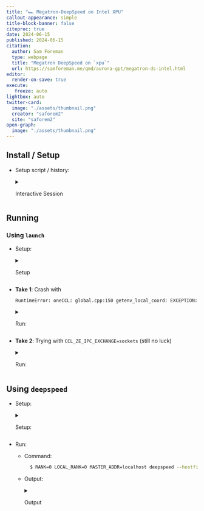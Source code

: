 ```yaml
---
title: "🏎️ Megatron-DeepSpeed on Intel XPU"
callout-appearance: simple
title-block-banner: false
citeproc: true
date: 2024-06-15
published: 2024-06-15
citation:
  author: Sam Foreman
  type: webpage
  title: "Megatron DeepSpeed on `xpu`"
  url: https://samforeman.me/qmd/aurora-gpt/megatron-ds-intel.html
editor:
  render-on-save: true
execute:
   freeze: auto
lightbox: auto
twitter-card:
  image: "./assets/thumbnail.png"
  creator: "saforem2"
  site: "saforem2"
open-graph:
  image: "./assets/thumbnail.png"
---
```


## Install / Setup

- Setup script / history:

    <details closed><summary>Interactive Session</summary>

    ```bash
    $ export HTTP_PROXY=http://proxy.alcf.anl.gov:3128
    $ export HTTPS_PROXY=http://proxy.alcf.anl.gov:3128
    $ export http_proxy=http://proxy.alcf.anl.gov:3128
    $ export https_proxy=http://proxy.alcf.anl.gov:3128

    $ export DRM_LIB="$(pwd)/usr/include/libdrm"
    # $ export PATH="${HOME}/miniconda3/bin:$PATH"

    $ conda create --name anl_release_q4 python=3.9 --y
    $ wget https://repo.anaconda.com/miniconda/Miniconda3-latest-Linux-x86_64.sh -O ~/miniconda3/miniconda.sh
    $ bash ~/miniconda3/miniconda.sh -b -u -p ~/miniconda3
    $ eval "$(${HOME} shell.zsh hook)"

    $ export DRM_LIB="$(pwd)/usr/include/libdrm"
    $ conda config --add channels conda-forge && conda install -c conda-forge mpi4py -y --no-deps && conda install -c conda-forge libssh -y && conda uninstall mpi -y && python3 -m pip install -r requirements.txt && python3 -m pip install *.whl

    $ module unload oneapi/eng-compiler/2022.12.30.003
    $ module unload intel_compute_runtime/release/agama-devel-551
    $ module use -a /soft/modulefiles
    $ module load oneapi/release/2023.12.15.001
    $ module use /home/ftartagl/graphics-compute-runtime/modulefiles
    $ module load graphics-compute-runtime/agama-ci-devel-736.9
    # one-liner for modules:
    # module unload oneapi/eng-compiler/2022.12.30.003 && module unload intel_compute_runtime/release/agama-devel-551&& module use -a /soft/modulefiles && module load oneapi/release/2023.12.15.001 && module use /home/ftartagl/graphics-compute-runtime/modulefiles && module load graphics-compute-runtime/agama-ci-devel-736.9

    $ cd torch-ccl
    $ ls
    $ COMPUTE_BACKEND=dpcpp python3 setup.py develop |& tee build.log
    $ cd ../

    $ cd intel-extension-for-deepspeed
    $ python3 setup.py develop |& tee build.log
    $ cd ../

    $ cd DeepSpeed
    $ ls
    $ python3 -m pip install -r requirements/requirements.txt
    $ python3 setup.py develop |& tee build.log
    ```

    </details>

## Running

### Using `launch`


- Setup:

    <details closed><summary>Setup</summary>

    ```bash
    $ qsub -q EarlyAppAccess -A Aurora_Deployment -l walltime=08:00:00 -l select=2 -I
    qsub: waiting for job 604319.aurora-pbs-0001.hostmgmt.cm.aurora.alcf.anl.gov to start
    qsub: job 604319.aurora-pbs-0001.hostmgmt.cm.aurora.alcf.anl.gov ready

    $ module unload oneapi/eng-compiler/2022.12.30.003 && module unload intel_compute_runtime/release/agama-devel-551&& module use -a /soft/modulefiles && module load oneapi/release/2023.12.15.001 && module use /home/ftartagl/graphics-compute-runtime/modulefiles && module load graphics-compute-runtime/agama-ci-devel-736.9
     UMD: agama-ci-devel-736.9 successfully loaded:
     UMD: graphics-compute-runtime/agama-ci-devel-736.9

    $ eval "$(/home/foremans/miniconda3/bin/conda shell.zsh hook)"

    $ conda activate anl_release_q4

    $ git clone https://github.com/saforem2/ezpz
    $ python3 -m pip install -e "ezpz[dev]"
    # [BUG] for some reason, need to run twice ¯\_(ツ)_/¯
    $ source ./ezpz/src/ezpz/bin/savejobenv && source ./ezpz/src/ezpz/bin/savejobenv
    ```

    <details closed><summary>Output</summary>

    ```bash
    ┌───────────────────────────────────────────────────────────────────
    │ Writing PBS vars to /home/foremans/.pbsenv
    │ HOSTFILE: /var/spool/pbs/aux/604319.aurora-pbs-0001.hostmgmt.cm.aurora.alcf.anl.gov
    │ NHOSTS: 2
    │ NGPU_PER_HOST: 12 GPUs per host
    │ NGPUS: 24 GPUs total
    └───────────────────────────────────────────────────────────────────
    ┌───────────────────────────────────────────────────────────────────
    │ [DIST INFO]:
    │   • Writing Job info to /home/foremans/.pbsenv
    │     • HOSTFILE: /var/spool/pbs/aux/604319.aurora-pbs-0001.hostmgmt.cm.aurora.alcf.anl.gov
    │     • NHOSTS: 2
    │     • NGPU_PER_HOST: 12
    │     • NGPUS = (NHOSTS * NGPU_PER_HOST) = 24
    │ [Hosts]:
    │       • x4502c0s0b0n0.hostmgmt2502.cm.aurora.alcf.anl.gov, x4502c0s2b0n0.hostmgmt2502.cm.aurora.alcf.anl.gov
    │ [Launch]:
    │     • Use: 'launch' (=mpiexec --verbose --envall -n 24 -ppn 12 --hostfile /var/spool/pbs/aux/604319.aurora-pbs-0001.hostmgmt.cm.aurora.alcf.anl.gov)
    │       to launch job
    └───────────────────────────────────────────────────────────────────
    ┌────────────────────────────────────────────────────────────────────────────────
    │ YOU ARE HERE: /home/foremans
    │ Run 'source ./bin/getjobenv' in a NEW SHELL to automatically set env vars
    └────────────────────────────────────────────────────────────────────────────────
    ```

    </details>


    <details closed><summary>[WIP] Building out `python` API</summary>

    ```bash
    $ python3 -m ezpz.savejobenv
    /home/foremans/miniconda3/envs/anl_release_q4/lib/python3.9/site-packages/torchvision/io/image.py:13: UserWarning: Failed to load image Python extension: 'If you dont plan on using image functionality from `torchvision.io`, you can ignore this warning. Otherwise, there might be something wrong with your environment. Did you have `libjpeg` or `libpng` installed before building `torchvision` from source?'
      warn(
    [2024-01-23 10:02:37][INFO][jobs:185] - Saving job env to /home/foremans/PBS-jobs/604319/jobenv.sh
    [2024-01-23 10:02:37][INFO][jobs:193] - Saving job env to dot-env (.env) file in /home/foremans
    [2024-01-23 10:02:37][INFO][jobs:211] - Saving job env to /home/foremans/PBS-jobs/604319/jobenv.json
    [2024-01-23 10:02:37][INFO][jobs:225] - Saving job env to /home/foremans/PBS-jobs/604319/jobenv.yaml
    [2024-01-23 10:02:37][INFO][jobs:253] - Writing PBS env vars to /home/foremans/PBS-jobs/604319 / jobenv{.sh, .yaml, .json}
    [2024-01-23 10:02:37][INFO][jobs:258] - jobenv={
        "BACKEND": "gloo",
        "DEVICE": "xpu",
        "DEVICE_ID": "xpu:0",
        "DISTRIBUTED_BACKEND": "gloo",
        "FRAMEWORK": "pytorch",
        "GPUS_PER_NODE": 12,
        "HOSTFILE": "/var/spool/pbs/aux/604319.aurora-pbs-0001.hostmgmt.cm.aurora.alcf.anl.gov",
        "HOSTNAME": "x4502c0s0b0n0.hostmgmt2502.cm.aurora.alcf.anl.gov",
        "HOSTS": "[x4502c0s0b0n0, x4502c0s2b0n0]",
        "LAUNCH_CMD": "mpiexec --verbose --envall -n 24 -ppn 12 --hostfile /var/spool/pbs/aux/604319.aurora-pbs-0001.hostmgmt.cm.aurora.alcf.anl.gov",
        "LOCAL_RANK": 0,
        "MACHINE": "Aurora",
        "NGPUS": 24,
        "NGPU_PER_HOST": "12",
        "NHOSTS": "2",
        "NODE_ID": 0,
        "NUM_NODES": 2,
        "PBS_ACCOUNT": "Aurora_Deployment",
        "PBS_ENVIRONMENT": "PBS_INTERACTIVE",
        "PBS_HOOK_RESOURCES": "eJyVUV1vwjAM/EOblHZbgUV54yfs3TKp22bkozgJqP9+LjAJ9jYpD7HvfL5L0Pt0AbQ21VjATmSPMKDzlck0Gq9opBGLOxOspZVriit2Qe5BShoTL2bvsmVaMeTlDpZlpj/AoXIEXjWM0rYyk6x90H1tPza73a7rNq1SejoECKknM3gsepptABdwJGNTmGshKJQLtKp9V03TfMnlremgUUO3lelo55pNq6MDppwqWzJYOTHqKKK2CJbOxKsncTN7FEIWI4VYz5y+hQIzu8SuLMLltK48oD0Oznt5gkz+ppKjvfk8Vex1SQX9YyilL1IVF8io7adScvSpUiV4Dnjv/TPmberZQiaWYDDKdyYY8tXrtTOlQE+NM3rXgwSivORCIZs75eV3+Ady/coN",
        "PBS_JOBCOOKIE": "6B8C4F9D774B0AA5174EAAFB6E2CC14F",
        "PBS_JOBDIR": "/home/foremans",
        "PBS_JOBID": "604319.aurora-pbs-0001.hostmgmt.cm.aurora.alcf.anl.gov",
        "PBS_JOBNAME": "STDIN",
        "PBS_MOMPORT": "15003",
        "PBS_NODEFILE": "/var/spool/pbs/aux/604319.aurora-pbs-0001.hostmgmt.cm.aurora.alcf.anl.gov",
        "PBS_NODENUM": "0",
        "PBS_O_HOME": "/home/foremans",
        "PBS_O_HOST": "aurora-uan-0010.hostmgmt1000.cm.aurora.alcf.anl.gov",
        "PBS_O_LANG": "en_US.UTF-8",
        "PBS_O_LOGNAME": "foremans",
        "PBS_O_MAIL": "/var/spool/mail/foremans",
        "PBS_O_PATH": "/home/foremans/.nvm/versions/node/v21.5.0/bin:/home/foremans/homebrew/bin:/home/foremans/homebrew/sbin:/opt/cray/pals/1.3.2/bin:/opt/cray/libfabric/1.15.2.0/bin:/opt/aurora/23.073.0/support/libraries/intel-compute-samples/2021.27.01:/opt/aurora/23.073.0/support/libraries/khronos/clinfo/default/bin:/opt/aurora/23.073.0/support/tools/gpu_validation:/opt/aurora/23.073.0/intel-gpu-umd/agama-devel-551/compiler/bin:/opt/aurora/23.073.0/intel-gpu-umd/agama-devel-551/driver/bin:/opt/aurora/23.073.0/CNDA/mpich/51.2/mpich-ofi-all-icc-default-pmix-gpu-drop51/bin:/opt/aurora/23.073.0/support/tools/mpi_wrapper_utils:/opt/aurora/23.073.0/oneapi/debugger/2023.0.0/gdb/intel64/bin:/opt/aurora/23.073.0/CNDA/oneapi/compiler/trunk-20230201/dpcpp-ct/bin:/opt/aurora/23.073.0/oneapi/advisor/2023.0.0/bin64:/opt/aurora/23.073.0/CNDA/oneapi/vtune/2023.0.0_624810_nda/bin64:/opt/aurora/23.073.0/CNDA/oneapi/compiler/trunk-20230201/compiler/linux/bin/intel64:/opt/aurora/23.073.0/CNDA/oneapi/compiler/trunk-20230201/compiler/linux/bin:/opt/aurora/23.073.0/oneapi/inspector/2023.0.0/bin64:/opt/cray/pe/gcc/11.2.0/snos/bin:/opt/clmgr/sbin:/opt/clmgr/bin:/opt/sgi/sbin:/opt/sgi/bin:/home/foremans/.local/bin:/home/foremans/bin:/usr/local/bin:/usr/bin:/bin:/opt/c3/bin:/usr/lib/mit/bin:/usr/lib/mit/sbin:/opt/pbs/bin:/sbin:/home/foremans/.local/share/kitty-ssh-kitten/kitty/bin:/home/foremans/.cargo/bin:/home/foremans/.fzf/bin:/home/foremans/.luarocks/bin:/home/foremans/.luarocks/bin",
        "PBS_O_QUEUE": "EarlyAppAccess",
        "PBS_O_SHELL": "/bin/zsh",
        "PBS_O_SYSTEM": "Linux",
        "PBS_O_TZ": "America/Chicago",
        "PBS_O_WORKDIR": "/home/foremans",
        "PBS_QUEUE": "LustreApps",
        "PBS_TASKNUM": "1",
        "RANK": 0,
        "SCHEDULER": "PBS",
        "WORLD_SIZE_IN_USE": 1,
        "WORLD_SIZE_TOTAL": 24,
        "jobfile_json": "/home/foremans/PBS-jobs/604319/jobenv.json",
        "jobfile_sh": "/home/foremans/PBS-jobs/604319/jobenv.sh",
        "jobfile_yaml": "/home/foremans/PBS-jobs/604319/jobenv.yaml"
    }
    ```
    </details>

    ```bash
    $ source "$(tail -1 ~/PBS-jobs.log)/jobenv.sh"
    $ which launch
    launch: aliased to mpiexec --verbose --envall -n 24 -ppn 12 --hostfile /var/spool/pbs/aux/604319.aurora-pbs-0001.hostmgmt.cm.aurora.alcf.anl.gov
    ```


- **Take 1**: Crash with

    ```bash
    RuntimeError: oneCCL: global.cpp:150 getenv_local_coord: EXCEPTION: to get local_idx/count from ATL, set CCL_ZE_IPC_EXCHANGE=sockets explicitly
    ```

    <details closed><summary>Run:</summary>

    ```bash
    $ launch python3 pretrain_llama.py \
        --tensor-model-parallel-size 1 \
        --pipeline-model-parallel-size 1 \
        --num-layers 32 \
        --hidden-size 4096 \
        --ffn-hidden-size 5504 \
        --num-attention-heads 32 \
        --micro-batch-size 1 \
        --global-batch-size 24 \
        --seq-length 2048 \
        --max-position-embeddings 2048 \
        --train-iters 250000 \
        --save /lus/gecko/projects/Aurora_deployment/foremans/anl_24_release_q4/llm.devkit/Megatron-DeepSpeed/checkpoints/LLAMA_7B_LLAMA_7B_z3_seqlen_mp1_pp1_sp24_nl32_hs4096_gb24_mb1 \
        --load /lus/gecko/projects/Aurora_deployment/foremans/anl_24_release_q4/llm.devkit/Megatron-DeepSpeed/checkpoints/LLAMA_7B_LLAMA_7B_z3_seqlen_mp1_pp1_sp24_nl32_hs4096_gb24_mb1 \
        --data-path \
        --data-impl mmap \
        --tokenizer-type GPTSentencePieceTokenizer \
        --tokenizer-model ./tmp/tokenizer.model \
        --split 949,50,1 \
        --distributed-backend ccl \
        --lr 3e-4 \
        --lr-decay-style cosine \
        --min-lr 3e-5 \
        --weight-decay 0.1 \
        --clip-grad 1 \
        --lr-warmup-iters 2000 \
        --optimizer adam \
        --adam-beta1 0.9 \
        --adam-beta2 0.95 \
        --log-interval 1 \
        --save-interval 10000 \
        --eval-interval 1000 \
        --eval-iters 10 \
        --bf16 \
        --no-query-key-layer-scaling \
        --attention-dropout 0 \
        --hidden-dropout 0 \
        --use-rotary-position-embeddings \
        --untie-embeddings-and-output-weightss \
        --swiglus \
        --normalization rmsnorms \
        --disable-bias-linears \
        --num-key-value-heads 4s \
        --tensorboard-dir /lus/gecko/projects/Aurora_deployment/foremans/anl_24_release_q4/llm.devkit/Megatron-DeepSpeed/outputs/LLAMA_7B_LLAMA_7B_z3_seqlen_mp1_pp1_sp24_nl32_ \
        hs4096_gb24_mb1/tensorboard \
        --log-timers-to-tensorboard \
        --tensorboard-log-interval 1 \
        --data-path /lus/gecko/projects/Aurora_deployment/foremans/anl_24_release_q4/llm.devkit/Megatron-DeepSpeed/dataset/BookCorpusDataset_text_documents \
        --vocab-file /lus/gecko/projects/Aurora_deployment/foremans/anl_24_release_q4/llm.devkit/Megatron-DeepSpeed/dataset/gpt2-vocab.json \
        --merge-file /lus/gecko/projects/Aurora_deployment/foremans/anl_24_release_q4/llm.devkit/Megatron-DeepSpeed/dataset/gpt2-merges.txt \
        --zero-stage=3 \
        --deepspeed_config=/lus/gecko/projects/Aurora_deployment/foremans/anl_24_release_q4/llm.devkit/Megatron-DeepSpeed/deepspeed.json \
        --deepspeed

    Connected to tcp://x4502c1s0b0n0.hostmgmt2502.cm.aurora.alcf.anl.gov:7919
    Found executable /home/foremans/miniconda3/envs/anl_release_q4/bin/python3
    Launching application 2e559157-da5e-4185-9902-dc8d932e8bb3
    /home/foremans/miniconda3/envs/anl_release_q4/lib/python3.9/site-packages/torchvision/io/image.py:13: UserWarning: Failed to load image Python extension: 'If you dont plan on using image functionality from `torchvision.io`, you can ignore this warning. Otherwise, there might be something wrong with your environment. Did you have `libjpeg` or `libpng` installed before building `torchvision` from source?'
      warn(
    [2024-01-23 00:02:13,326] [INFO] [real_accelerator.py:158:get_accelerator] Setting ds_accelerator to xpu (auto detect)
    [2024-01-23 00:02:19,177] [INFO] [comm.py:161:init_deepspeed_backend] Initialize ccl backend
    [2024-01-23 00:02:19,177] [INFO] [comm.py:637:init_distributed] cdb=None
    [2024-01-23 00:02:19,177] [INFO] [comm.py:652:init_distributed] Not using the DeepSpeed or dist launchers, attempting to detect MPI environment...
    [2024-01-23 00:02:19,888] [INFO] [comm.py:702:mpi_discovery] Discovered MPI settings of world_rank=3, local_rank=3, world_size=24, master_addr=10.115.53.137, master_port=29500
    [2024-01-23 00:02:19,888] [INFO] [comm.py:702:mpi_discovery] Discovered MPI settings of world_rank=9, local_rank=9, world_size=24, master_addr=10.115.53.137, master_port=29500
    [2024-01-23 00:02:19,888] [INFO] [comm.py:702:mpi_discovery] Discovered MPI settings of world_rank=11, local_rank=11, world_size=24, master_addr=10.115.53.137, master_port=29500
    [2024-01-23 00:02:19,888] [INFO] [comm.py:702:mpi_discovery] Discovered MPI settings of world_rank=1, local_rank=1, world_size=24, master_addr=10.115.53.137, master_port=29500
    [2024-01-23 00:02:19,888] [INFO] [comm.py:702:mpi_discovery] Discovered MPI settings of world_rank=2, local_rank=2, world_size=24, master_addr=10.115.53.137, master_port=29500
    [2024-01-23 00:02:19,888] [INFO] [comm.py:702:mpi_discovery] Discovered MPI settings of world_rank=4, local_rank=4, world_size=24, master_addr=10.115.53.137, master_port=29500
    [2024-01-23 00:02:19,888] [INFO] [comm.py:702:mpi_discovery] Discovered MPI settings of world_rank=5, local_rank=5, world_size=24, master_addr=10.115.53.137, master_port=29500
    [2024-01-23 00:02:19,888] [INFO] [comm.py:702:mpi_discovery] Discovered MPI settings of world_rank=6, local_rank=6, world_size=24, master_addr=10.115.53.137, master_port=29500
    [2024-01-23 00:02:19,888] [INFO] [comm.py:702:mpi_discovery] Discovered MPI settings of world_rank=7, local_rank=7, world_size=24, master_addr=10.115.53.137, master_port=29500
    [2024-01-23 00:02:19,888] [INFO] [comm.py:702:mpi_discovery] Discovered MPI settings of world_rank=13, local_rank=1, world_size=24, master_addr=10.115.53.137, master_port=29500
    [2024-01-23 00:02:19,888] [INFO] [comm.py:702:mpi_discovery] Discovered MPI settings of world_rank=8, local_rank=8, world_size=24, master_addr=10.115.53.137, master_port=29500
    [2024-01-23 00:02:19,888] [INFO] [comm.py:702:mpi_discovery] Discovered MPI settings of world_rank=10, local_rank=10, world_size=24, master_addr=10.115.53.137, master_port=29500
    [2024-01-23 00:02:19,888] [INFO] [comm.py:702:mpi_discovery] Discovered MPI settings of world_rank=0, local_rank=0, world_size=24, master_addr=10.115.53.137, master_port=29500
    [2024-01-23 00:02:19,889] [INFO] [comm.py:668:init_distributed] Initializing TorchBackend in DeepSpeed with backend ccl
    [2024-01-23 00:02:19,888] [INFO] [comm.py:702:mpi_discovery] Discovered MPI settings of world_rank=15, local_rank=3, world_size=24, master_addr=10.115.53.137, master_port=29500
    [2024-01-23 00:02:19,888] [INFO] [comm.py:702:mpi_discovery] Discovered MPI settings of world_rank=17, local_rank=5, world_size=24, master_addr=10.115.53.137, master_port=29500
    [2024-01-23 00:02:19,888] [INFO] [comm.py:702:mpi_discovery] Discovered MPI settings of world_rank=19, local_rank=7, world_size=24, master_addr=10.115.53.137, master_port=29500
    [2024-01-23 00:02:19,888] [INFO] [comm.py:702:mpi_discovery] Discovered MPI settings of world_rank=21, local_rank=9, world_size=24, master_addr=10.115.53.137, master_port=29500
    [2024-01-23 00:02:19,888] [INFO] [comm.py:702:mpi_discovery] Discovered MPI settings of world_rank=12, local_rank=0, world_size=24, master_addr=10.115.53.137, master_port=29500
    [2024-01-23 00:02:19,888] [INFO] [comm.py:702:mpi_discovery] Discovered MPI settings of world_rank=14, local_rank=2, world_size=24, master_addr=10.115.53.137, master_port=29500
    [2024-01-23 00:02:19,888] [INFO] [comm.py:702:mpi_discovery] Discovered MPI settings of world_rank=16, local_rank=4, world_size=24, master_addr=10.115.53.137, master_port=29500
    [2024-01-23 00:02:19,888] [INFO] [comm.py:702:mpi_discovery] Discovered MPI settings of world_rank=18, local_rank=6, world_size=24, master_addr=10.115.53.137, master_port=29500
    [2024-01-23 00:02:19,888] [INFO] [comm.py:702:mpi_discovery] Discovered MPI settings of world_rank=20, local_rank=8, world_size=24, master_addr=10.115.53.137, master_port=29500
    [2024-01-23 00:02:19,888] [INFO] [comm.py:702:mpi_discovery] Discovered MPI settings of world_rank=22, local_rank=10, world_size=24, master_addr=10.115.53.137, master_port=29500
    [2024-01-23 00:02:19,888] [INFO] [comm.py:702:mpi_discovery] Discovered MPI settings of world_rank=23, local_rank=11, world_size=24, master_addr=10.115.53.137, master_port=29500
    [2024-01-23 00:02:20][INFO][dist:257] - DistInfo={
        "DEVICE": "xpu",
        "DEVICE_ID": "xpu:0",
        "DISTRIBUTED_BACKEND": "gloo",
        "GPUS_PER_NODE": 12,
        "HOSTFILE": "/var/spool/pbs/aux/604213.aurora-pbs-0001.hostmgmt.cm.aurora.alcf.anl.gov",
        "HOSTNAME": "x4502c1s0b0n0.hostmgmt2502.cm.aurora.alcf.anl.gov",
        "HOSTS": "['x4502c1s0b0n0', 'x4502c1s3b0n0']",
        "LOCAL_RANK": 0,
        "MACHINE": "Aurora",
        "NGPUS": 24,
        "NODE_ID": 0,
        "NUM_NODES": 2,
        "RANK": 0,
        "SCHEDULER": "PBS",
        "WORLD_SIZE_IN_USE": 24,
        "WORLD_SIZE_TOTAL": 24
    }
    [2024-01-23 00:02:20,987] [INFO] [real_accelerator.py:158:get_accelerator] Setting ds_accelerator to xpu (auto detect)
    --------------------------------------------------
    DeepSpeed C++/CUDA extension op report
    --------------------------------------------------
    NOTE: Ops not installed will be just-in-time (JIT) compiled at
          runtime if needed. Op compatibility means that your system
          meet the required dependencies to JIT install the op.
    --------------------------------------------------
    JIT compiled ops requires ninja
    ninja .................. [OKAY]
    --------------------------------------------------
    op name ................ installed .. compatible
    --------------------------------------------------
    [2024-01-23 00:02:20][INFO][spawn:38] - icx -Wno-unused-result -Wsign-compare -DNDEBUG -fwrapv -O2 -Wall -fPIC -O2 -isystem /home/foremans/miniconda3/envs/anl_release_q4/include -fPIC -O2 -isystem /home/foremans/miniconda3/envs/anl_release_q4/include -fPIC -c /tmp/tmph01efr3s/test.c -o /tmp/tmph01efr3s/test.o
    WARNING: TensorBoard writing requested but is not available (are you using PyTorch 1.1.0 or later?), no TensorBoard logs will be written.
    2024:01:23-00:02:21:(122507) |CCL_WARN| could not get local_idx/count from environment variables, trying to get them from ATL
    2024:01:23-00:02:21:(122510) |CCL_ERROR| global.cpp:150 getenv_local_coord: condition global_data::env().ze_ipc_exchange == ccl::ze::ipc_exchange_mode::sockets failed to get local_idx/count from ATL, set CCL_ZE_IPC_EXCHANGE=sockets explicitly
    2024:01:23-00:02:21:(122515) |CCL_ERROR| global.cpp:150 getenv_local_coord: condition global_data::env().ze_ipc_exchange == ccl::ze::ipc_exchange_mode::sockets failed
    to get local_idx/count from ATL, set CCL_ZE_IPC_EXCHANGE=sockets explicitly
    2024:01:23-00:02:21:(122507) |CCL_ERROR| global.cpp:150 getenv_local_coord: condition global_data::env().ze_ipc_exchange == ccl::ze::ipc_exchange_mode::sockets failed
    to get local_idx/count from ATL, set CCL_ZE_IPC_EXCHANGE=sockets explicitly
    2024:01:23-00:02:21:(122508) |CCL_ERROR| global.cpp:150 getenv_local_coord: condition global_data::env().ze_ipc_exchange == ccl::ze::ipc_exchange_mode::sockets failed
    to get local_idx/count from ATL, set CCL_ZE_IPC_EXCHANGE=sockets explicitly
    2024:01:23-00:02:21:(122509) |CCL_ERROR| global.cpp:150 getenv_local_coord: condition global_data::env().ze_ipc_exchange == ccl::ze::ipc_exchange_mode::sockets failed
    to get local_idx/count from ATL, set CCL_ZE_IPC_EXCHANGE=sockets explicitly
    2024:01:23-00:02:21:(122511) |CCL_ERROR| global.cpp:150 getenv_local_coord: condition global_data::env().ze_ipc_exchange == ccl::ze::ipc_exchange_mode::sockets failed
    to get local_idx/count from ATL, set CCL_ZE_IPC_EXCHANGE=sockets explicitly
    2024:01:23-00:02:21:(122512) |CCL_ERROR| global.cpp:150 getenv_local_coord: condition global_data::env().ze_ipc_exchange == ccl::ze::ipc_exchange_mode::sockets failed
    to get local_idx/count from ATL, set CCL_ZE_IPC_EXCHANGE=sockets explicitly
    2024:01:23-00:02:21:(122513) |CCL_ERROR| global.cpp:150 getenv_local_coord: condition global_data::env().ze_ipc_exchange == ccl::ze::ipc_exchange_mode::sockets failed
    to get local_idx/count from ATL, set CCL_ZE_IPC_EXCHANGE=sockets explicitly
    2024:01:23-00:02:21:(122514) |CCL_ERROR| global.cpp:150 getenv_local_coord: condition global_data::env().ze_ipc_exchange == ccl::ze::ipc_exchange_mode::sockets failed
    to get local_idx/count from ATL, set CCL_ZE_IPC_EXCHANGE=sockets explicitly
    2024:01:23-00:02:21:(122516) |CCL_ERROR| global.cpp:150 getenv_local_coord: condition global_data::env().ze_ipc_exchange == ccl::ze::ipc_exchange_mode::sockets failed
    to get local_idx/count from ATL, set CCL_ZE_IPC_EXCHANGE=sockets explicitly
    2024:01:23-00:02:21:(122517) |CCL_ERROR| global.cpp:150 getenv_local_coord: condition global_data::env().ze_ipc_exchange == ccl::ze::ipc_exchange_mode::sockets failed
    to get local_idx/count from ATL, set CCL_ZE_IPC_EXCHANGE=sockets explicitly
    2024:01:23-00:02:21:(122518) |CCL_ERROR| global.cpp:150 getenv_local_coord: condition global_data::env().ze_ipc_exchange == ccl::ze::ipc_exchange_mode::sockets failed
    to get local_idx/count from ATL, set CCL_ZE_IPC_EXCHANGE=sockets explicitly
    2024:01:23-00:02:21:(141071) |CCL_WARN| could not get local_idx/count from environment variables, trying to get them from ATL
    2024:01:23-00:02:21:(141072) |CCL_WARN| could not get local_idx/count from environment variables, trying to get them from ATL
    2024:01:23-00:02:21:(141073) |CCL_WARN| could not get local_idx/count from environment variables, trying to get them from ATL
    2024:01:23-00:02:21:(141075) |CCL_WARN| could not get local_idx/count from environment variables, trying to get them from ATL
    2024:01:23-00:02:21:(141076) |CCL_WARN| could not get local_idx/count from environment variables, trying to get them from ATL
    2024:01:23-00:02:21:(141078) |CCL_WARN| could not get local_idx/count from environment variables, trying to get them from ATL
    2024:01:23-00:02:21:(141079) |CCL_WARN| could not get local_idx/count from environment variables, trying to get them from ATL
    2024:01:23-00:02:21:(141081) |CCL_WARN| could not get local_idx/count from environment variables, trying to get them from ATL
    2024:01:23-00:02:21:(141074) |CCL_WARN| could not get local_idx/count from environment variables, trying to get them from ATL
    2024:01:23-00:02:21:(141077) |CCL_WARN| could not get local_idx/count from environment variables, trying to get them from ATL
    2024:01:23-00:02:21:(141080) |CCL_WARN| could not get local_idx/count from environment variables, trying to get them from ATL
    2024:01:23-00:02:21:(141071) |CCL_ERROR| global.cpp:150 getenv_local_coord: condition global_data::env().ze_ipc_exchange == ccl::ze::ipc_exchange_mode::sockets failed
    to get local_idx/count from ATL, set CCL_ZE_IPC_EXCHANGE=sockets explicitly
    2024:01:23-00:02:21:(141075) |CCL_ERROR| global.cpp:150 getenv_local_coord: condition global_data::env().ze_ipc_exchange == ccl::ze::ipc_exchange_mode::sockets failed
    to get local_idx/count from ATL, set CCL_ZE_IPC_EXCHANGE=sockets explicitly
    2024:01:23-00:02:21:(141078) |CCL_ERROR| global.cpp:150 getenv_local_coord: condition global_data::env().ze_ipc_exchange == ccl::ze::ipc_exchange_mode::sockets failed
    to get local_idx/count from ATL, set CCL_ZE_IPC_EXCHANGE=sockets explicitly
    2024:01:23-00:02:21:(141081) |CCL_ERROR| global.cpp:150 getenv_local_coord: condition global_data::env().ze_ipc_exchange == ccl::ze::ipc_exchange_mode::sockets failed
    to get local_idx/count from ATL, set CCL_ZE_IPC_EXCHANGE=sockets explicitly
    2024:01:23-00:02:21:(141072) |CCL_ERROR| global.cpp:150 getenv_local_coord: condition global_data::env().ze_ipc_exchange == ccl::ze::ipc_exchange_mode::sockets failed
    to get local_idx/count from ATL, set CCL_ZE_IPC_EXCHANGE=sockets explicitly
    2024:01:23-00:02:21:(141073) |CCL_ERROR| global.cpp:150 getenv_local_coord: condition global_data::env().ze_ipc_exchange == ccl::ze::ipc_exchange_mode::sockets failed
    to get local_idx/count from ATL, set CCL_ZE_IPC_EXCHANGE=sockets explicitly
    2024:01:23-00:02:21:(141074) |CCL_ERROR| global.cpp:150 getenv_local_coord: condition global_data::env().ze_ipc_exchange == ccl::ze::ipc_exchange_mode::sockets failed
    to get local_idx/count from ATL, set CCL_ZE_IPC_EXCHANGE=sockets explicitly
    2024:01:23-00:02:21:(141076) |CCL_ERROR| global.cpp:150 getenv_local_coord: condition global_data::env().ze_ipc_exchange == ccl::ze::ipc_exchange_mode::sockets failed
    to get local_idx/count from ATL, set CCL_ZE_IPC_EXCHANGE=sockets explicitly
    2024:01:23-00:02:21:(141077) |CCL_ERROR| global.cpp:150 getenv_local_coord: condition global_data::env().ze_ipc_exchange == ccl::ze::ipc_exchange_mode::sockets failed
    to get local_idx/count from ATL, set CCL_ZE_IPC_EXCHANGE=sockets explicitly
    2024:01:23-00:02:21:(141079) |CCL_ERROR| global.cpp:150 getenv_local_coord: condition global_data::env().ze_ipc_exchange == ccl::ze::ipc_exchange_mode::sockets failed
    to get local_idx/count from ATL, set CCL_ZE_IPC_EXCHANGE=sockets explicitly
    2024:01:23-00:02:21:(141080) |CCL_ERROR| global.cpp:150 getenv_local_coord: condition global_data::env().ze_ipc_exchange == ccl::ze::ipc_exchange_mode::sockets failed
    to get local_idx/count from ATL, set CCL_ZE_IPC_EXCHANGE=sockets explicitly
    >fused kernel is only supported in cuda, skip loading fused kernel
    >fused kernel is only supported in cuda, skip loading fused kernel
    >fused kernel is only supported in cuda, skip loading fused kernel
    >fused kernel is only supported in cuda, skip loading fused kernel
    >fused kernel is only supported in cuda, skip loading fused kernel
    >fused kernel is only supported in cuda, skip loading fused kernel
    >fused kernel is only supported in cuda, skip loading fused kernel
    >fused kernel is only supported in cuda, skip loading fused kernel
    >fused kernel is only supported in cuda, skip loading fused kernel
    >fused kernel is only supported in cuda, skip loading fused kernel
    >fused kernel is only supported in cuda, skip loading fused kernel
    >fused kernel is only supported in cuda, skip loading fused kernel
    Traceback (most recent call last):
      File "/lus/gecko/projects/Aurora_deployment/foremans/anl_24_release_q4/llm.devkit/Megatron-DeepSpeed/pretrain_llama.py", line 583, in <module>
        model = main()
      File "/lus/gecko/projects/Aurora_deployment/foremans/anl_24_release_q4/llm.devkit/Megatron-DeepSpeed/pretrain_llama.py", line 561, in main
        model = pretrain(
      File "/lus/gecko/projects/Aurora_deployment/foremans/anl_24_release_q4/llm.devkit/Megatron-DeepSpeed/megatron/training.py", line 136, in pretrain
        torch.distributed.all_reduce(start_time_tensor,
      File "/home/foremans/miniconda3/envs/anl_release_q4/lib/python3.9/site-packages/torch/distributed/c10d_logger.py", line 47, in wrapper
        return func(*args, **kwargs)
      File "/home/foremans/miniconda3/envs/anl_release_q4/lib/python3.9/site-packages/torch/distributed/distributed_c10d.py", line 2050, in all_reduce
        work = group.allreduce([tensor], opts)

    RuntimeError: oneCCL: global.cpp:150 getenv_local_coord: EXCEPTION: to get local_idx/count from ATL, set CCL_ZE_IPC_EXCHANGE=sockets explicitly

    </details>
    ```


- **Take 2**: Trying with `CCL_ZE_IPC_EXCHANGE=sockets` (still no luck)

    <details closed><summary>Run:</summary>

    ```bash
    $ CCL_ZE_IPC_EXCHANGE=sockets !!
    [...]
    2024:01:23-00:03:41:(123335) |CCL_WARN| could not get local_idx/count from environment variables, trying to get them from ATL
    2024:01:23-00:03:41:(123330) |CCL_WARN| sockets exchange mode is set. It may cause potential problem of 'Too many open file descriptors'
    2024:01:23-00:03:41:(123337) |CCL_WARN| sockets exchange mode is set. It may cause potential problem of 'Too many open file descriptors'
    2024:01:23-00:03:41:(123327) |CCL_WARN| sockets exchange mode is set. It may cause potential problem of 'Too many open file descriptors'
    [...]
    RuntimeError: oneCCL: global.cpp:150 getenv_local_coord: EXCEPTION: to get local_idx/count from ATL, set CCL_ZE_IPC_EXCHANGE=sockets explicitly
    ```

    </details>


## Using `deepspeed`

- Setup:

    <details closed><summary>Setup:</summary>

    ```bash
    $ cat $PBS_NODEFILE > hostfile ; sed -e 's/$/ slots=12/' -i hostfile
    $ echo "PATH=${PATH}" >> .deepspeed_env ; echo "LD_LIBRARY_PATH=${LD_LIBRARY_PATH}" >> .deepspeed_env ; echo "http_proxy=${http_proxy}" >> .deepspeed_env ; echo "https_proxy=${https_proxy}" >> .deepspeed_env
    ```

- Run:

    - Command:

        ```bash
          $ RANK=0 LOCAL_RANK=0 MASTER_ADDR=localhost deepspeed --hostfile hostfile pretrain_llama.py --tensor-model-parallel-size 1 --pipeline-model-parallel-size 1 --num-layers 32 --hidden-size 4096 --ffn-hidden-size 5504 --num-attention-heads 32 --micro-batch-size 1 --global-batch-size 24 --seq-length 2048 --max-position-embeddings 2048 --train-iters 250000 --save /lus/gecko/projects/Aurora_deployment/foremans/anl_24_release_q4/llm.devkit/Megatron-DeepSpeed/checkpoints/LLAMA_7B_LLAMA_7B_z3_seqlen_mp1_pp1_sp24_nl32_hs4096_gb24_mb1 --load /lus/gecko/projects/Aurora_deployment/foremans/anl_24_release_q4/llm.devkit/Megatron-DeepSpeed/checkpoints/LLAMA_7B_LLAMA_7B_z3_seqlen_mp1_pp1_sp24_nl32_hs4096_gb24_mb1 --data-path --data-impl mmap --tokenizer-type GPTSentencePieceTokenizer --tokenizer-model ./tmp/tokenizer.model --split 949,50,1 --distributed-backend ccl --lr 3e-4 --lr-decay-style cosine --min-lr 3e-5 --weight-decay 0.1 --clip-grad 1 --lr-warmup-iters 2000 --optimizer adam --adam-beta1 0.9 --adam-beta2 0.95 --log-interval 1 --save-interval 10000 --eval-interval 1000 --eval-iters 10 --bf16 --no-query-key-layer-scaling --attention-dropout 0 --hidden-dropout 0 --use-rotary-position-embeddings --untie-embeddings-and-output-weights --swiglu --normalization rmsnorm --disable-bias-linear --num-key-value-heads 4 --tensorboard-dir /lus/gecko/projects/Aurora_deployment/foremans/anl_24_release_q4/llm.devkit/Megatron-DeepSpeed/outputs/LLAMA_7B_LLAMA_7B_z3_seqlen_mp1_pp1_sp24_nl32_hs4096_gb24_mb1/tensorboard --log-timers-to-tensorboard --tensorboard-log-interval 1 --data-path /lus/gecko/projects/Aurora_deployment/foremans/anl_24_release_q4/llm.devkit/Megatron-DeepSpeed/dataset/BookCorpusDataset_text_document --vocab-file /lus/gecko/projects/Aurora_deployment/foremans/anl_24_release_q4/llm.devkit/Megatron-DeepSpeed/dataset/gpt2-vocab.json --merge-file /lus/gecko/projects/Aurora_deployment/foremans/anl_24_release_q4/llm.devkit/Megatron-DeepSpeed/dataset/gpt2-merges.txt --zero-stage=3 --deepspeed_config=/lus/gecko/projects/Aurora_deployment/foremans/anl_24_release_q4/llm.devkit/Megatron-DeepSpeed/deepspeed.json --deepspeed
        ```


    - Output:

        <details closed><summary>Output</summary>


        ```bash
        $ RANK=0 LOCAL_RANK=0 MASTER_ADDR=localhost deepspeed --hostfile hostfile pretrain_llama.py --tensor-model-parallel-size 1 --pipeline-model-parallel-size 1 --num-layers 32 --hidden-size 4096 --ffn-hidden-size 5504 --num-attention-heads 32 --micro-batch-size 1 --global-batch-size 24 --seq-length 2048 --max-position-embeddings 2048 --train-iters 250000 --save /lus/gecko/projects/Aurora_deployment/foremans/anl_24_release_q4/llm.devkit/Megatron-DeepSpeed/checkpoints/LLAMA_7B_LLAMA_7B_z3_seqlen_mp1_pp1_sp24_nl32_hs4096_gb24_mb1 --load /lus/gecko/projects/Aurora_deployment/foremans/anl_24_release_q4/llm.devkit/Megatron-DeepSpeed/checkpoints/LLAMA_7B_LLAMA_7B_z3_seqlen_mp1_pp1_sp24_nl32_hs4096_gb24_mb1 --data-path --data-impl mmap --tokenizer-type GPTSentencePieceTokenizer --tokenizer-model ./tmp/tokenizer.model --split 949,50,1 --distributed-backend ccl --lr 3e-4 --lr-decay-style cosine --min-lr 3e-5 --weight-decay 0.1 --clip-grad 1 --lr-warmup-iters 2000 --optimizer adam --adam-beta1 0.9 --adam-beta2 0.95 --log-interval 1 --save-interval 10000 --eval-interval 1000 --eval-iters 10 --bf16 --no-query-key-layer-scaling --attention-dropout 0 --hidden-dropout 0 --use-rotary-position-embeddings --untie-embeddings-and-output-weights --swiglu --normalization rmsnorm --disable-bias-linear --num-key-value-heads 4 --tensorboard-dir /lus/gecko/projects/Aurora_deployment/foremans/anl_24_release_q4/llm.devkit/Megatron-DeepSpeed/outputs/LLAMA_7B_LLAMA_7B_z3_seqlen_mp1_pp1_sp24_nl32_hs4096_gb24_mb1/tensorboard --log-timers-to-tensorboard --tensorboard-log-interval 1 --data-path /lus/gecko/projects/Aurora_deployment/foremans/anl_24_release_q4/llm.devkit/Megatron-DeepSpeed/dataset/BookCorpusDataset_text_document --vocab-file /lus/gecko/projects/Aurora_deployment/foremans/anl_24_release_q4/llm.devkit/Megatron-DeepSpeed/dataset/gpt2-vocab.json --merge-file /lus/gecko/projects/Aurora_deployment/foremans/anl_24_release_q4/llm.devkit/Megatron-DeepSpeed/dataset/gpt2-merges.txt --zero-stage=3 --deepspeed_config=/lus/gecko/projects/Aurora_deployment/foremans/anl_24_release_q4/llm.devkit/Megatron-DeepSpeed/deepspeed.json --deepspeed 

        home/foremans/miniconda3/envs/anl_release_q4/bin/deepspeed:4: DeprecationWarning: pkg_resources is deprecated as an API. See https://setuptools.pypa.io/en/latest/pkg_resources.html
          __import__('pkg_resources').require('deepspeed==0.12.3+6ea44d02')
        /home/foremans/miniconda3/envs/anl_release_q4/lib/python3.9/site-packages/torchvision/io/image.py:13: UserWarning: Failed to load image Python extension: 'If you dont plan on using image functionality from `torchvision.io`, you can igno re this warning. Otherwise, there might be something wrong with your environment. Did you have `libjpeg` or `libpng` installed before building `torchvision` from source?'
          warn(
        My guessed rank = 0
        [2024-01-23 00:09:56,016] [INFO] [real_accelerator.py:158:get_accelerator] Setting ds_accelerator to xpu (auto detect)
        [2024-01-23 00:10:00,790] [INFO] [runner.py:463:main] Using IP address of 10.115.53.137 for node x4502c1s0b0n0.hostmgmt2502.cm.aurora.alcf.anl.gov
        [2024-01-23 00:10:00,812] [INFO] [runner.py:559:main] deepspeed_env file = .deepspeed_env
        [2024-01-23 00:10:00,813] [INFO] [runner.py:559:main] deepspeed_env file = .deepspeed_env
        [2024-01-23 00:10:00,813] [INFO] [multinode_runner.py:72:get_cmd] Running on the following workers: x4502c1s0b0n0.hostmgmt2502.cm.aurora.alcf.anl.gov,x4502c1s3b0n0.hostmgmt2502.cm.aurora.alcf.anl.gov
        [2024-01-23 00:10:00,813] [INFO] [runner.py:570:main] cmd = pdsh -S -f 1024 -w x4502c1s0b0n0.hostmgmt2502.cm.aurora.alcf.anl.gov,x4502c1s3b0n0.hostmgmt2502.cm.aurora.alcf.anl.gov export PYTHONSTARTUP=/etc/pythonstart; export PYTHONPATH=/l
        us/gecko/projects/Aurora_deployment/foremans/anl_24_release_q4/llm.devkit/Megatron-DeepSpeed:/soft/compilers/oneapi/2023.12.15.001/oneapi/advisor/2024.0/pythonapi; export PATH=/home/ftartagl/graphics-compute-runtime/agama-ci-devel-736.9/u
        sr/bin:/soft/tools/gpu_validation:/soft/libraries/khronos/clinfo/master-13ae34-2020.12.14/bin:/soft/libraries/intel-compute-samples/2021.27.01:/soft/libraries/intel-gpu-umd/stable_736_25_20231031/compiler/bin:/soft/libraries/intel-gpu-umd
        /stable_736_25_20231031/driver/bin:/soft/restricted/CNDA/updates/mpich/52.2/mpich-ofi-all-icc-default-pmix-gpu-drop52/bin:/soft/tools/mpi_wrapper_utils:/soft/compilers/oneapi/2023.12.15.001/oneapi/dpcpp-ct/2024.0/bin:/soft/compilers/oneap
        i/2023.12.15.001/oneapi/advisor/2024.0/bin64:/soft/compilers/oneapi/2023.12.15.001/oneapi/vtune/2024.0/bin64:/soft/compilers/oneapi/2023.12.15.001/oneapi/inspector/2024.0/bin64:/soft/compilers/oneapi/2023.12.15.001/oneapi/debugger/2024.0/
        opt/debugger/bin:/soft/compilers/oneapi/2023.12.15.001/oneapi/mkl/2024.0/bin:/soft/compilers/oneapi/2023.12.15.001/oneapi/compiler/2024.0/bin:/home/foremans/miniconda3/envs/anl_release_q4/bin:/home/foremans/miniconda3/condabin:/home/forem
        ans/.nvm/versions/node/v21.5.0/bin:/home/foremans/homebrew/bin:/home/foremans/homebrew/sbin:/opt/cray/pals/1.3.2/bin:/opt/cray/libfabric/1.15.2.0/bin:/opt/cray/pe/gcc/11.2.0/snos/bin:/opt/clmgr/sbin:/opt/clmgr/bin:/opt/sgi/sbin:/opt/sgi/b
        in:/home/foremans/.local/bin:/home/foremans/bin:/usr/local/bin:/usr/bin:/bin:/opt/c3/bin:/usr/lib/mit/bin:/usr/lib/mit/sbin:/opt/pbs/bin:/sbin:/home/foremans/.local/share/kitty-ssh-kitten/kitty/bin:/home/foremans/.cargo/bin:/home/foremans
        /.fzf/bin:/home/foremans/.luarocks/bin; export LD_LIBRARY_PATH=/home/ftartagl/graphics-compute-runtime/agama-ci-devel-736.9/usr/lib64/dri:/home/ftartagl/graphics-compute-runtime/agama-ci-devel-736.9/usr/lib64/mfx:/home/ftartagl/graphics-c
        ompute-runtime/agama-ci-devel-736.9/usr/lib64/intel-opencl:/home/ftartagl/graphics-compute-runtime/agama-ci-devel-736.9/usr/lib64:/soft/libraries/khronos/loader/master-2022.05.18/lib64:/soft/libraries/intel-gpu-umd/stable_736_25_20231031/
        compiler/lib64:/soft/libraries/intel-gpu-umd/stable_736_25_20231031/driver/lib64/intel-opencl:/soft/libraries/intel-gpu-umd/stable_736_25_20231031/driver/lib64:/soft/restricted/CNDA/updates/mpich/52.2/mpich-ofi-all-icc-default-pmix-gpu-dr
        op52/lib:/soft/compilers/oneapi/2023.12.15.001/oneapi/ipp/2021.10/lib:/soft/compilers/oneapi/2023.12.15.001/oneapi/ippcp/2021.9/lib:/soft/compilers/oneapi/2023.12.15.001/oneapi/dpl/2022.3/lib:/soft/compilers/oneapi/2023.12.15.001/oneapi/d
        ebugger/2024.0/opt/debugger/lib:/soft/compilers/oneapi/2023.12.15.001/oneapi/ccl/2021.11/lib:/soft/compilers/oneapi/2023.12.15.001/oneapi/dal/2024.0/lib:/soft/compilers/oneapi/2023.12.15.001/oneapi/dnnl/2024.0/lib:/soft/compilers/oneapi/2
        023.12.15.001/oneapi/tbb/2021.11/lib/intel64/gcc4.8:/soft/compilers/oneapi/2023.12.15.001/oneapi/mkl/2024.0/lib:/soft/compilers/oneapi/2023.12.15.001/oneapi/compiler/2024.0/opt/compiler/lib:/soft/compilers/oneapi/2023.12.15.001/oneapi/com
        piler/2024.0/lib:/opt/cray/libfabric/1.15.2.0/lib64:/opt/cray/pe/gcc/11.2.0/snos/lib64; export http_proxy=http://proxy-01.pub.alcf.anl.gov:3128; export https_proxy=http://proxy.alcf.anl.gov:3128;  cd /lus/gecko/projects/Aurora_deployment/
        foremans/anl_24_release_q4/llm.devkit/Megatron-DeepSpeed; /home/foremans/miniconda3/envs/anl_release_q4/bin/python3 -u -m deepspeed.launcher.launch --world_info=eyJ4NDUwMmMxczBiMG4wLmhvc3RtZ210MjUwMi5jbS5hdXJvcmEuYWxjZi5hbmwuZ292IjogWzAsI
        DEsIDIsIDMsIDQsIDUsIDYsIDcsIDgsIDksIDEwLCAxMV0sICJ4NDUwMmMxczNiMG4wLmhvc3RtZ210MjUwMi5jbS5hdXJvcmEuYWxjZi5hbmwuZ292IjogWzAsIDEsIDIsIDMsIDQsIDUsIDYsIDcsIDgsIDksIDEwLCAxMV19 --node_rank=%n --master_addr=10.115.53.137 --master_port=29500 pre
        train_llama.py --tensor-model-parallel-size '1' --pipeline-model-parallel-size '1' --num-layers '32' --hidden-size '4096' --ffn-hidden-size '5504' --num-attention-heads '32' --micro-batch-size '1' --global-batch-size '24' --seq-length '20
        48' --max-position-embeddings '2048' --train-iters '250000' --save '/lus/gecko/projects/Aurora_deployment/foremans/anl_24_release_q4/llm.devkit/Megatron-DeepSpeed/checkpoints/LLAMA_7B_LLAMA_7B_z3_seqlen_mp1_pp1_sp24_nl32_hs4096_gb24_mb1'
        --load '/lus/gecko/projects/Aurora_deployment/foremans/anl_24_release_q4/llm.devkit/Megatron-DeepSpeed/checkpoints/LLAMA_7B_LLAMA_7B_z3_seqlen_mp1_pp1_sp24_nl32_hs4096_gb24_mb1' --data-path --data-impl 'mmap' --tokenizer-type 'GPTSentence
        PieceTokenizer' --tokenizer-model './tmp/tokenizer.model' --split '949,50,1' --distributed-backend 'ccl' --lr '3e-4' --lr-decay-style 'cosine' --min-lr '3e-5' --weight-decay '0.1' --clip-grad '1' --lr-warmup-iters '2000' --optimizer 'adam
        ' --adam-beta1 '0.9' --adam-beta2 '0.95' --log-interval '1' --save-interval '10000' --eval-interval '1000' --eval-iters '10' --bf16 --no-query-key-layer-scaling --attention-dropout '0' --hidden-dropout '0' --use-rotary-position-embeddings
         --untie-embeddings-and-output-weights --swiglu --normalization 'rmsnorm' --disable-bias-linear --num-key-value-heads '4' --tensorboard-dir '/lus/gecko/projects/Aurora_deployment/foremans/anl_24_release_q4/llm.devkit/Megatron-DeepSpeed/ou
        tputs/LLAMA_7B_LLAMA_7B_z3_seqlen_mp1_pp1_sp24_nl32_hs4096_gb24_mb1/tensorboard' --log-timers-to-tensorboard --tensorboard-log-interval '1' --data-path '/lus/gecko/projects/Aurora_deployment/foremans/anl_24_release_q4/llm.devkit/Megatron-
        DeepSpeed/dataset/BookCorpusDataset_text_document' --vocab-file '/lus/gecko/projects/Aurora_deployment/foremans/anl_24_release_q4/llm.devkit/Megatron-DeepSpeed/dataset/gpt2-vocab.json' --merge-file '/lus/gecko/projects/Aurora_deployment/f
        oremans/anl_24_release_q4/llm.devkit/Megatron-DeepSpeed/dataset/gpt2-merges.txt' --zero-stage=3 --deepspeed_config=/lus/gecko/projects/Aurora_deployment/foremans/anl_24_release_q4/llm.devkit/Megatron-DeepSpeed/deepspeed.json --deepspeed
        x4502c1s3b0n0: Warning: Permanently added 'x4502c1s3b0n0.hostmgmt2502.cm.aurora.alcf.anl.gov,10.115.53.138' (ECDSA) to the list of known hosts.

        x4502c1s0b0n0: /home/foremans/miniconda3/envs/anl_release_q4/lib/python3.9/site-packages/torchvision/io/image.py:13: UserWarning: Failed to load image Python extension: ''If you don't plan on using image functionality from `torchvision.io
        `, you can ignore this warning. Otherwise, there might be something wrong with your environment. Did you have `libjpeg` or `libpng` installed before building `torchvision` from source?
        x4502c1s0b0n0:   warn(
        x4502c1s3b0n0: /home/foremans/miniconda3/envs/anl_release_q4/lib/python3.9/site-packages/torchvision/io/image.py:13: UserWarning: Failed to load image Python extension: ''If you don't plan on using image functionality from `torchvision.io`, you can ignore this warning. Otherwise, there might be something wrong with your environment. Did you have `libjpeg` or `libpng` installed before building `torchvision` from source?
        x4502c1s3b0n0:   warn(
        x4502c1s0b0n0: [2024-01-23 06:10:07,853] [INFO] [real_accelerator.py:158:get_accelerator] Setting ds_accelerator to xpu (auto detect)
        x4502c1s0b0n0: [2024-01-23 06:10:08,419] [INFO] [launch.py:145:main] WORLD INFO DICT: {'x4502c1s0b0n0.hostmgmt2502.cm.aurora.alcf.anl.gov': [0, 1, 2, 3, 4, 5, 6, 7, 8, 9, 10, 11], 'x4502c1s3b0n0.hostmgmt2502.cm.aurora.alcf.anl.gov': [0, 1, 2, 3, 4, 5, 6, 7, 8, 9, 10, 11]}
        x4502c1s0b0n0: [2024-01-23 06:10:08,419] [INFO] [launch.py:151:main] nnodes=2, num_local_procs=12, node_rank=0
        x4502c1s0b0n0: [2024-01-23 06:10:08,419] [INFO] [launch.py:162:main] global_rank_mapping=defaultdict(<class 'list'>, {'x4502c1s0b0n0.hostmgmt2502.cm.aurora.alcf.anl.gov': [0, 1, 2, 3, 4, 5, 6, 7, 8, 9, 10, 11], 'x4502c1s3b0n0.hostmgmt2502.cm.aurora.alcf.anl.gov': [12, 13, 14, 15, 16, 17, 18, 19, 20, 21, 22, 23]})
        x4502c1s0b0n0: [2024-01-23 06:10:08,419] [INFO] [launch.py:163:main] dist_world_size=24
        x4502c1s0b0n0: [2024-01-23 06:10:08,419] [INFO] [launch.py:165:main] Setting CUDA_VISIBLE_DEVICES=0,1,2,3,4,5,6,7,8,9,10,11
        x4502c1s3b0n0: [2024-01-23 06:10:08,885] [INFO] [real_accelerator.py:158:get_accelerator] Setting ds_accelerator to xpu (auto detect)
        x4502c1s3b0n0: [2024-01-23 06:10:09,452] [INFO] [launch.py:145:main] WORLD INFO DICT: {'x4502c1s0b0n0.hostmgmt2502.cm.aurora.alcf.anl.gov': [0, 1, 2, 3, 4, 5, 6, 7, 8, 9, 10, 11], 'x4502c1s3b0n0.hostmgmt2502.cm.aurora.alcf.anl.gov': [0, 1, 2, 3, 4, 5, 6, 7, 8, 9, 10, 11]}
        x4502c1s3b0n0: [2024-01-23 06:10:09,452] [INFO] [launch.py:151:main] nnodes=2, num_local_procs=12, node_rank=1
        x4502c1s3b0n0: [2024-01-23 06:10:09,452] [INFO] [launch.py:162:main] global_rank_mapping=defaultdict(<class 'list'>, {'x4502c1s0b0n0.hostmgmt2502.cm.aurora.alcf.anl.gov': [0, 1, 2, 3, 4, 5, 6, 7, 8, 9, 10, 11], 'x4502c1s3b0n0.hostmgmt2502.cm.aurora.alcf.anl.gov': [12, 13, 14, 15, 16, 17, 18, 19, 20, 21, 22, 23]})
        x4502c1s3b0n0: [2024-01-23 06:10:09,452] [INFO] [launch.py:163:main] dist_world_size=24
        x4502c1s3b0n0: [2024-01-23 06:10:09,452] [INFO] [launch.py:165:main] Setting CUDA_VISIBLE_DEVICES=0,1,2,3,4,5,6,7,8,9,10,11
        x4502c1s0b0n0: My guessed rank = 4
        x4502c1s0b0n0: My guessed rank = 9
        x4502c1s0b0n0: My guessed rank = 8
        x4502c1s0b0n0: My guessed rank = 0
        x4502c1s0b0n0: My guessed rank = 6
        x4502c1s0b0n0: My guessed rank = 7
        x4502c1s0b0n0: My guessed rank = 11
        x4502c1s0b0n0: My guessed rank = 5
        x4502c1s0b0n0: My guessed rank = 10
        x4502c1s0b0n0: My guessed rank = 3
        x4502c1s0b0n0: My guessed rank = 2
        x4502c1s0b0n0: My guessed rank = 1
        x4502c1s3b0n0: My guessed rank = 21
        x4502c1s3b0n0: My guessed rank = 18
        x4502c1s3b0n0: My guessed rank = 22
        x4502c1s3b0n0: My guessed rank = 20
        x4502c1s3b0n0: My guessed rank = 14
        x4502c1s3b0n0: My guessed rank = 12
        x4502c1s3b0n0: My guessed rank = 23
        x4502c1s3b0n0: My guessed rank = 16
        x4502c1s3b0n0: My guessed rank = 17
        x4502c1s3b0n0: My guessed rank = 19
        x4502c1s3b0n0: My guessed rank = 15
        x4502c1s3b0n0: My guessed rank = 13
        x4502c1s0b0n0: [2024-01-23 06:10:14,751] [INFO] [real_accelerator.py:158:get_accelerator] Setting ds_accelerator to xpu (auto detect)
        x4502c1s0b0n0: [2024-01-23 06:10:19,225] [INFO] [comm.py:161:init_deepspeed_backend] Initialize ccl backend
        x4502c1s0b0n0: [2024-01-23 06:10:19,225] [INFO] [comm.py:637:init_distributed] cdb=None
        x4502c1s0b0n0: [2024-01-23 06:10:20,891] [INFO] [comm.py:668:init_distributed] Initializing TorchBackend in DeepSpeed with backend ccl
        x4502c1s0b0n0: [2024-01-23 06:10:21][INFO][dist:257] - DistInfo={
        x4502c1s0b0n0:     "DEVICE": "xpu",
        x4502c1s0b0n0:     "DEVICE_ID": "xpu:0",
        x4502c1s0b0n0:     "DISTRIBUTED_BACKEND": "gloo",
        x4502c1s0b0n0:     "GPUS_PER_NODE": 12,
        x4502c1s0b0n0:     "HOSTFILE": "/var/spool/pbs/aux/604213.aurora-pbs-0001.hostmgmt.cm.aurora.alcf.anl.gov",
        x4502c1s0b0n0:     "HOSTNAME": "x4502c1s0b0n0.hostmgmt2502.cm.aurora.alcf.anl.gov",
        x4502c1s0b0n0:     "HOSTS": "['x4502c1s0b0n0', 'x4502c1s3b0n0']",
        x4502c1s0b0n0:     "LOCAL_RANK": 0,
        x4502c1s0b0n0:     "MACHINE": "Aurora",
        x4502c1s0b0n0:     "NGPUS": 24,
        x4502c1s0b0n0:     "NODE_ID": 0,
        x4502c1s0b0n0:     "NUM_NODES": 2,
        x4502c1s0b0n0:     "RANK": 0,
        x4502c1s0b0n0:     "SCHEDULER": "PBS",
        x4502c1s0b0n0:     "WORLD_SIZE_IN_USE": 1,
        x4502c1s0b0n0:     "WORLD_SIZE_TOTAL": 24
        x4502c1s0b0n0: }
        x4502c1s0b0n0: [2024-01-23 06:10:21,533] [INFO] [real_accelerator.py:158:get_accelerator] Setting ds_accelerator to xpu (auto detect)
        x4502c1s0b0n0: --------------------------------------------------
        x4502c1s0b0n0: DeepSpeed C++/CUDA extension op report
        x4502c1s0b0n0: --------------------------------------------------
        x4502c1s0b0n0: NOTE: Ops not installed will be just-in-time (JIT) compiled at
        x4502c1s0b0n0:       runtime if needed. Op compatibility means that your system
        x4502c1s0b0n0:       meet the required dependencies to JIT install the op.
        x4502c1s0b0n0: --------------------------------------------------
        x4502c1s0b0n0: JIT compiled ops requires ninja
        x4502c1s0b0n0: ninja .................. [OKAY]
        x4502c1s0b0n0: --------------------------------------------------
        x4502c1s0b0n0: op name ................ installed .. compatible
        x4502c1s0b0n0: --------------------------------------------------
        x4502c1s0b0n0: [2024-01-23 06:10:21][INFO][spawn:38] - gcc -pthread -B /home/foremans/miniconda3/envs/anl_release_q4/compiler_compat -Wno-unused-result -Wsign-compare -DNDEBUG -fwrapv -O2 -Wall -fPIC -O2 -isystem /home/foremans/miniconda3/envs/anl_release_q4/include -fPIC -O2 -isystem /home/foremans/miniconda3/envs/anl_release_q4/include -fPIC -c /tmp/tmptqyph55g/test.c -o /tmp/tmptqyph55g/test.o
        x4502c1s3b0n0: [2024-01-23 06:10:21,671] [INFO] [comm.py:161:init_deepspeed_backend] Initialize ccl backend
        x4502c1s3b0n0: [2024-01-23 06:10:21,672] [INFO] [comm.py:637:init_distributed] cdb=None

        [...]
        x4502c1s0b0n0: >fused kernel is only supported in cuda, skip loading fused kernel
        x4502c1s0b0n0: 2024:01:23-06:12:16:(153241) |CCL_WARN| did not find MPI-launcher specific variables, switch to ATL/OFI, to force enable ATL/MPI set CCL_ATL_TRANSPORT=mpi
        x4502c1s0b0n0: 2024:01:23-06:12:16:(153241) |CCL_WARN| could not get local_idx/count from environment variables, trying to get them from ATL
        x4502c1s0b0n0: 2024:01:23-06:12:16:(153241) |CCL_ERROR| global.cpp:150 getenv_local_coord: condition global_data::env().ze_ipc_exchange == ccl::ze::ipc_exchange_mode::sockets failed
        x4502c1s0b0n0: to get local_idx/count from ATL, set CCL_ZE_IPC_EXCHANGE=sockets explicitly
        x4502c1s0b0n0: 2024:01:23-06:12:16:(153242) |CCL_WARN| did not find MPI-launcher specific variables, switch to ATL/OFI, to force enable ATL/MPI set CCL_ATL_TRANSPORT=mpi
        x4502c1s0b0n0: 2024:01:23-06:12:16:(153242) |CCL_WARN| could not get local_idx/count from environment variables, trying to get them from ATL
        x4502c1s0b0n0: 2024:01:23-06:12:16:(153242) |CCL_ERROR| global.cpp:150 getenv_local_coord: condition global_data::env().ze_ipc_exchange == ccl::ze::ipc_exchange_mode::sockets failed
        x4502c1s0b0n0: to get local_idx/count from ATL, set CCL_ZE_IPC_EXCHANGE=sockets explicitly
        x4502c1s3b0n0:  > padded vocab (size: 50257) with 47 dummy tokens (new size: 50304)
        x4502c1s0b0n0: 2024:01:23-06:12:16:(153237) |CCL_WARN| did not find MPI-launcher specific variables, switch to ATL/OFI, to force enable ATL/MPI set CCL_ATL_TRANSPORT=mpi
        x4502c1s0b0n0: 2024:01:23-06:12:16:(153237) |CCL_WARN| could not get local_idx/count from environment variables, trying to get them from ATL
        x4502c1s0b0n0: 2024:01:23-06:12:16:(153237) |CCL_ERROR| global.cpp:150 getenv_local_coord: condition global_data::env().ze_ipc_exchange == ccl::ze::ipc_exchange_mode::sockets failed
        x4502c1s0b0n0: to get local_idx/count from ATL, set CCL_ZE_IPC_EXCHANGE=sockets explicitly
        x4502c1s0b0n0:  > padded vocab (size: 50257) with 47 dummy tokens (new size: 50304)
        x4502c1s0b0n0:  > padded vocab (size: 50257) with 47 dummy tokens (new size: 50304)
        x4502c1s3b0n0: 2024:01:23-06:12:16:(129554) |CCL_WARN| could not get local_idx/count from environment variables, trying to get them from ATL
        x4502c1s3b0n0: 2024:01:23-06:12:16:(129554) |CCL_ERROR| global.cpp:150 getenv_local_coord: condition global_data::env().ze_ipc_exchange == ccl::ze::ipc_exchange_mode::sockets failed
        x4502c1s3b0n0: to get local_idx/count from ATL, set CCL_ZE_IPC_EXCHANGE=sockets explicitly
        x4502c1s3b0n0: RuntimeError: oneCCL: global.cpp:150 getenv_local_coord: EXCEPTION: to get local_idx/count from ATL, set CCL_ZE_IPC_EXCHANGE=sockets explicitly
        x4502c1s3b0n0: Traceback (most recent call last):
        x4502c1s3b0n0:   File "/lus/gecko/projects/Aurora_deployment/foremans/anl_24_release_q4/llm.devkit/Megatron-DeepSpeed/pretrain_llama.py", line 583, in <module>
        x4502c1s3b0n0:     model = main()
        x4502c1s3b0n0:   File "/lus/gecko/projects/Aurora_deployment/foremans/anl_24_release_q4/llm.devkit/Megatron-DeepSpeed/pretrain_llama.py", line 561, in main
        x4502c1s3b0n0:     model = pretrain(
        x4502c1s3b0n0:   File "/lus/gecko/projects/Aurora_deployment/foremans/anl_24_release_q4/llm.devkit/Megatron-DeepSpeed/megatron/training.py", line 136, in pretrain
        x4502c1s3b0n0:     torch.distributed.all_reduce(start_time_tensor,
        x4502c1s3b0n0:   File "/home/foremans/miniconda3/envs/anl_release_q4/lib/python3.9/site-packages/torch/distributed/c10d_logger.py", line 47, in wrapper
        x4502c1s3b0n0:     return func(*args, **kwargs)
        x4502c1s3b0n0:   File "/home/foremans/miniconda3/envs/anl_release_q4/lib/python3.9/site-packages/torch/distributed/distributed_c10d.py", line 2050, in all_reduce
        x4502c1s3b0n0:     work = group.allreduce([tensor], opts)
        ```

        </details>
